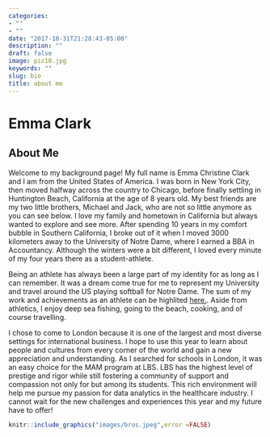 ```yaml
---
categories:
- ""
- ""
date: "2017-10-31T21:28:43-05:00"
description: ""
draft: false
image: pic10.jpg
keywords: ""
slug: bio
title: about me
---
```


# Emma Clark

## About Me

Welcome to my background page! My full name is Emma Christine Clark and I am from the United States of America. I was born in New York City, then moved halfway across the country to Chicago, before finally settling in Huntington Beach, California at the age of 8 years old. My best friends are my two little brothers, Michael and Jack, who are not so little anymore as you can see below. I love my family and hometown in California but always wanted to explore and see more. After spending 10 years in my comfort bubble in Southern California, I broke out of it when I moved 3000 kilometers away to the University of Notre Dame, where I earned a BBA in Accountancy. Although the winters were a bit different, I loved every minute of my four years there as a student-athlete.

Being an athlete has always been a large part of my identity for as long as I can remember. It was a dream come true for me to represent my University and travel around the US playing softball for Notre Dame. The sum of my work and achievements as an athlete can be highlited [here.](https://und.com/roster/emma-clark-2/). Aside from athletics, I enjoy deep sea fishing, going to the beach, cooking, and of course travelling.

I chose to come to London because it is one of the largest and most diverse settings for international business. I hope to use this year to learn about people and cultures from every corner of the world and gain a new appreciation and understanding. As I searched for schools in London, it was an easy choice for the MAM program at LBS. LBS has the highest level of prestige and rigor while still fostering a community of support and compassion not only for but among its students. This rich environment will help me pursue my passion for data analytics in the healthcare industry. I cannot wait for the new challenges and experiences this year and my future have to offer!

```r
knitr::include_graphics("images/bros.jpeg",error =FALSE)
```
